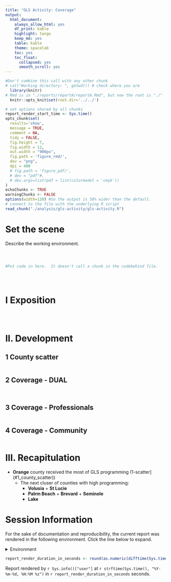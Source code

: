 ```yaml
---
title: "GLS Activity: Coverage"
output:
  html_document:
    always_allow_html: yes
    df_print: kable
    highlight: tango
    keep_md: yes
    table: kable
    theme: spacelab
    toc: yes
    toc_float:
      collapsed: yes
      smooth_scroll: yes
---
```


<!-- These two chunks should be added in the beginning of every .Rmd that you want to source an .R script -->
<!--  The 1st mandatory chunck  -->
<!--  Set the working directory to the repository's base directory -->
```r
#Don't combine this call with any other chunk 
# cat("Working directory: ", getwd()) # check where you are
  library(knitr)
# Rmd is in "./reports/reportA/reportA.Rmd", but now the root is "./"
  knitr::opts_knit$set(root.dir='../../') 
```

<!--  The 2nd mandatory chunck  -->
<!-- Set the report-wide options, and point to the external code file. -->
```r
# set options shared by all chunks
report_render_start_time <- Sys.time()
opts_chunk$set(
  results='show', 
  message = TRUE,
  comment = NA, 
  tidy = FALSE,
  fig.height = 7, 
  fig.width = 12, 
  out.width = "900px",
  fig.path = 'figure_rmd/',     
  dev = "png",
  dpi = 400
  # fig.path = 'figure_pdf/',     
  # dev = "pdf"#,
  # dev.args=list(pdf = list(colormodel = 'cmyk'))
)
echoChunks <- TRUE
warningChunks <- FALSE
options(width=120) #So the output is 50% wider than the default.
# connect to the file with the underlying R script  
read_chunk("./analysis/gls-activity/gls-activity.R") 
```


# Set the scene 

Describe the working environment. 
<!-- Load 'sourced' R files.  Suppress the output when loading packages. --> 
```r
```


<!-- Load the sources.  Suppress the output when loading sources. --> 
```r
```


<!-- Load any Global functions and variables declared in the R file.  Suppress the output. --> 
```r
```

<!-- Declare any global functions specific to a Rmd output.  Suppress the output. --> 
```r
#Put code in here.  It doesn't call a chunk in the codebehind file.
```

<!-- Load the datasets.   -->
```r
```

<!-- Inspect the datasets.   -->
```r
```

<!-- Tweak the datasets.   -->
```r
```


# I Exposition 

<!-- Basic table view.   -->
```r
```

```r
```


```r
```


# II. Development

## 1 County scatter
```r
```

## 2 Coverage - DUAL

```r
```

```r
```

## 3 Coverage - Professionals

```r
```

## 4 Coverage -  Community
```r
```

# III. Recapitulation

- **Orange** county received the most of GLS programming (1-scatter](#1_county_scatter))
  - The next cluser of counties with high programming:
    - **Volusia** +  **St Lucie**
    - **Palrm Beach** + **Brevard** + **Seminole**
    - **Lake** 
  


Session Information {#session-info}
===========================================================================

For the sake of documentation and reproducibility, the current report was rendered in the following environment.  Click the line below to expand.

<details>
  <summary>Environment <span class="glyphicon glyphicon-plus-sign"></span></summary>
```r
if( requireNamespace("devtools", quietly = TRUE) ) {
  devtools::session_info()
} else {
  sessionInfo()
}
```
</details>

```r
report_render_duration_in_seconds <- round(as.numeric(difftime(Sys.time(), report_render_start_time, units="secs")))
```

Report rendered by `r Sys.info()["user"]` at `r strftime(Sys.time(), "%Y-%m-%d, %H:%M %z")` in `r report_render_duration_in_seconds` seconds.


